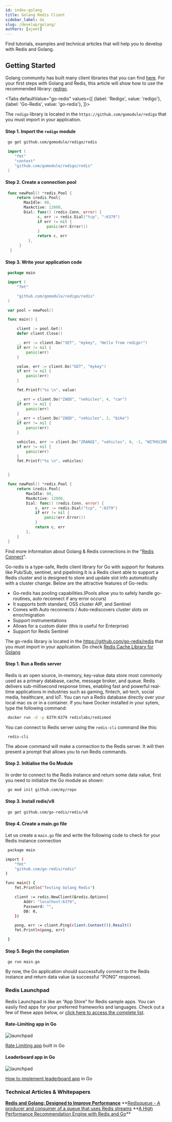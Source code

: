 ```yaml
---
id: index-golang
title: Golang Redis Client
sidebar_label: Go
slug: /develop/golang/
authors: [ajeet]
---
```



<Authors frontMatter={frontMatter} />

Find tutorials, examples and technical articles that will help you to develop with Redis and Golang.

## Getting Started

Golang community has built many client libraries that you can find [here](https://redis.io/clients#go).
For your first steps with Golang and Redis, this article will show how to use the recommended library: [redigo](https://github.com/gomodule/redigo).

 <Tabs
  defaultValue="go-redis"
  values={[
    {label: 'Redigo', value: 'redigo'},
    {label: 'Go-Redis', value: 'go-redis'},
  ]}>
  <TabItem value="redigo">

The `redigo` library is located in the `https://github.com/gomodule/redigo` that you must import in your application.

#### Step 1. Import the `redigo` module

```bash
 go get github.com/gomodule/redigo/redis
```

```go
 import (
    "fmt"
    "context"
    "github.com/gomodule/redigo/redis"
 )
```

#### Step 2. Create a connection pool

```go
 func newPool() *redis.Pool {
     return &redis.Pool{
        MaxIdle: 80,
        MaxActive: 12000,
        Dial: func() (redis.Conn, error) {
              c, err := redis.Dial("tcp", ":6379")
              if err != nil {
                  panic(err.Error())
              }
              return c, err
          },
      }
  }
```

#### Step 3. Write your application code

```go
 package main

 import (
     "fmt"

     "github.com/gomodule/redigo/redis"
 )

 var pool = newPool()

 func main() {

     client := pool.Get()
     defer client.Close()

     _, err := client.Do("SET", "mykey", "Hello from redigo!")
     if err != nil {
         panic(err)
     }

     value, err := client.Do("GET", "mykey")
     if err != nil {
         panic(err)
     }

     fmt.Printf("%s \n", value)

     _, err = client.Do("ZADD", "vehicles", 4, "car")
     if err != nil {
         panic(err)
     }
     _, err = client.Do("ZADD", "vehicles", 2, "bike")
     if err != nil {
         panic(err)
     }

     vehicles, err := client.Do("ZRANGE", "vehicles", 0, -1, "WITHSCORES")
     if err != nil {
         panic(err)
     }
     fmt.Printf("%s \n", vehicles)


 }

 func newPool() *redis.Pool {
     return &redis.Pool{
         MaxIdle: 80,
         MaxActive: 12000,
         Dial: func() (redis.Conn, error) {
             c, err := redis.Dial("tcp", ":6379")
             if err != nil {
                 panic(err.Error())
             }
             return c, err
         },
     }
 }
```

Find more information about Golang & Redis connections in the "[Redis Connect](https://github.com/redis-developer/redis-connect/tree/master/golang/redigo)".

  </TabItem>
<TabItem value="go-redis">

Go-redis is a type-safe, Redis client library for Go with support for features like Pub/Sub, sentinel, and pipelining.It is a Redis client able to support a Redis cluster and is designed to store and update slot info automatically with a cluster change. Below are the attractive features of Go-redis:

- Go-redis has pooling capabilities.(Pools allow you to safely handle go-routines, auto reconnect if any error occurs)
- It supports both standard, OSS cluster AIP, and Sentinel
- Comes with Auto reconnects / Auto-rediscovers cluster slots on error/migration
- Support instrumentations
- Allows for a custom dialer (this is useful for Enterprise)
- Support for Redis Sentinel

The go-redis library is located in the https://github.com/go-redis/redis that you must import in your application.
Do check [Redis Cache Library for Golang](https://github.com/go-redis/cache)

#### Step 1. Run a Redis server

Redis is an open source, in-memory, key-value data store most commonly used as a primary database, cache, message broker, and queue. Redis delivers sub-millisecond response times, enabling fast and powerful real-time applications in industries such as gaming, fintech, ad-tech, social media, healthcare, and IoT. You can run a Redis database directly over your local mac os or in a container. If you have Docker installed in your sytem, type the following command:

```bash
 docker run -d -p 6379:6379 redislabs/redismod
```

You can connect to Redis server using the `redis-cli` command like this:

```
 redis-cli
```

The above command will make a connection to the Redis server. It will then present a prompt that allows you to run Redis commands.

#### Step 2. Initialise the Go Module

In order to connect to the Redis instance and return some data value, first you need to initialize the Go module as shown:

```bash
 go mod init github.com/my/repo
```

#### Step 3. Install redis/v8

```bash
 go get github.com/go-redis/redis/v8
```

#### Step 4. Create a main.go file

Let us create a `main.go` file and write the following code to check for your Redis instance connection

```bash
 package main

import (
    "fmt"
    "github.com/go-redis/redis"
)

func main() {
    fmt.Println("Testing Golang Redis")

    client := redis.NewClient(&redis.Options{
        Addr: "localhost:6379",
        Password: "",
        DB: 0,
    })

    pong, err := client.Ping(client.Context()).Result()
    fmt.Println(pong, err)

 }
```

#### Step 5. Begin the compilation

```
 go run main.go
```

By now, the Go application should successfully connect to the Redis instance and return data value (a successful "PONG" response).

 </TabItem>

</Tabs>

### Redis Launchpad

Redis Launchpad is like an “App Store” for Redis sample apps. You can easily find apps for your preferred frameworks and languages.
Check out a few of these apps below, or [click here to access the complete list](https://launchpad.redis.com).

<div class="row text--center">

<div class="col ">
<div className="ri-container">

#### Rate-Limiting app in Go

![launchpad](images/ratelimitinggo.png)

[Rate Limiting app](http://launchpad.redis.com/?id=project%3Abasic-redis-rate-limiting-demo-go-lang) built in Go

</div>
</div>

<div class="col">
<div className="ri-container">

#### Leaderboard app in Go

![launchpad](images/leaderboardgo.png)

[How to implement leaderboard app](https://launchpad.redis.com/?id=project%3Abasic-redis-leaderboard-demo-python) in Go

</div>
</div>
</div>

### Technical Articles & Whitepapers

**[Redis and Golang: Designed to Improve Performance](https://redis.com/blog/redis-go-designed-improve-performance/)**
**[Redisqueue - A producer and consumer of a queue that uses Redis streams](https://pkg.go.dev/github.com/robinjoseph08/redisqueue#section-readme)
**[A High Performance Recommendation Engine with Redis and Go](https://redis.com/docs/ultra-fast-recommendations-engine-using-redis-go/)\*\*

